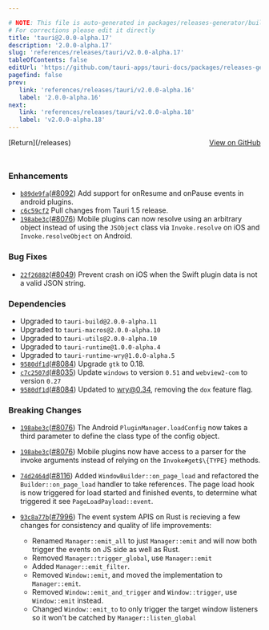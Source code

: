 ```yaml
---

# NOTE: This file is auto-generated in packages/releases-generator/build.ts
# For corrections please edit it directly
title: 'tauri@2.0.0-alpha.17'
description: '2.0.0-alpha.17'
slug: 'references/releases/tauri/v2.0.0-alpha.17'
tableOfContents: false
editUrl: 'https://github.com/tauri-apps/tauri-docs/packages/releases-generator/build.ts'
pagefind: false
prev:
   link: 'references/releases/tauri/v2.0.0-alpha.16'
   label: '2.0.0-alpha.16'
next:
   link: 'references/releases/tauri/v2.0.0-alpha.18'
   label: 'v2.0.0-alpha.18'
---
```


			

<ReleaseSidebar slug="references/releases/tauri"  packageName="tauri" />

<div style="margin-bottom:3rem; display: flex; justify-content: space-between; align-items: center"><span>[Return](/releases)</span><span><a href="https://github.com/tauri-apps/tauri/releases/tag/tauri-v2.0.0-alpha.17">View on GitHub</a></span></div>

### Enhancements

- [`b89de9fa`](https://www.github.com/tauri-apps/tauri/commit/b89de9fa43b793c74a42230c7a82c11c3734278e)([#8092](https://www.github.com/tauri-apps/tauri/pull/8092)) Add support for onResume and onPause events in android plugins.
- [`c6c59cf2`](https://www.github.com/tauri-apps/tauri/commit/c6c59cf2373258b626b00a26f4de4331765dd487) Pull changes from Tauri 1.5 release.
- [`198abe3c`](https://www.github.com/tauri-apps/tauri/commit/198abe3c2cae06dacab860b3a93f715dcf529a95)([#8076](https://www.github.com/tauri-apps/tauri/pull/8076)) Mobile plugins can now resolve using an arbitrary object instead of using the `JSObject` class via `Invoke.resolve` on iOS and `Invoke.resolveObject` on Android.

### Bug Fixes

- [`22f26882`](https://www.github.com/tauri-apps/tauri/commit/22f26882cfe0adbfe4c51586a1c9fdcf8e9cfb68)([#8049](https://www.github.com/tauri-apps/tauri/pull/8049)) Prevent crash on iOS when the Swift plugin data is not a valid JSON string.

### Dependencies

- Upgraded to `tauri-build@2.0.0-alpha.11`
- Upgraded to `tauri-macros@2.0.0-alpha.10`
- Upgraded to `tauri-utils@2.0.0-alpha.10`
- Upgraded to `tauri-runtime@1.0.0-alpha.4`
- Upgraded to `tauri-runtime-wry@1.0.0-alpha.5`
- [`9580df1d`](https://www.github.com/tauri-apps/tauri/commit/9580df1d7b027befb9e5f025ea2cbaf2dcc82c8e)([#8084](https://www.github.com/tauri-apps/tauri/pull/8084)) Upgrade `gtk` to 0.18.
- [`c7c2507d`](https://www.github.com/tauri-apps/tauri/commit/c7c2507da16a9beb71bf06745fe7ac1325ab7c2a)([#8035](https://www.github.com/tauri-apps/tauri/pull/8035)) Update `windows` to version `0.51` and `webview2-com` to version `0.27`
- [`9580df1d`](https://www.github.com/tauri-apps/tauri/commit/9580df1d7b027befb9e5f025ea2cbaf2dcc82c8e)([#8084](https://www.github.com/tauri-apps/tauri/pull/8084)) Updated to wry@0.34, removing the `dox` feature flag.

### Breaking Changes

- [`198abe3c`](https://www.github.com/tauri-apps/tauri/commit/198abe3c2cae06dacab860b3a93f715dcf529a95)([#8076](https://www.github.com/tauri-apps/tauri/pull/8076)) The Android `PluginManager.loadConfig` now takes a third parameter to define the class type of the config object.
- [`198abe3c`](https://www.github.com/tauri-apps/tauri/commit/198abe3c2cae06dacab860b3a93f715dcf529a95)([#8076](https://www.github.com/tauri-apps/tauri/pull/8076)) Mobile plugins now have access to a parser for the invoke arguments instead of relying on the `Invoke#get$\{TYPE}` methods.
- [`74d2464d`](https://www.github.com/tauri-apps/tauri/commit/74d2464d0e490fae341ad73bdf2964cf215fe6c5)([#8116](https://www.github.com/tauri-apps/tauri/pull/8116)) Added `WindowBuilder::on_page_load` and refactored the `Builder::on_page_load` handler to take references.
  The page load hook is now triggered for load started and finished events, to determine what triggered it see `PageLoadPayload::event`.
- [`93c8a77b`](https://www.github.com/tauri-apps/tauri/commit/93c8a77b347b9934ec0732784d4b78b3260abc08)([#7996](https://www.github.com/tauri-apps/tauri/pull/7996)) The event system APIS on Rust is recieving a few changes for consistency and quality of life improvements:

  - Renamed `Manager::emit_all` to just `Manager::emit` and will now both trigger the events on JS side as well as Rust.
  - Removed `Manager::trigger_global`, use `Manager::emit`
  - Added `Manager::emit_filter`.
  - Removed `Window::emit`, and moved the implementation to `Manager::emit`.
  - Removed `Window::emit_and_trigger` and `Window::trigger`, use `Window::emit` instead.
  - Changed `Window::emit_to` to only trigger the target window listeners so it won&#39;t be catched by `Manager::listen_global`

